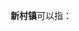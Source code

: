 '''新村镇'''可以指：
{{PRC admin/disambig|34/12/25/104/000|41/01/84/101/000|46/90/28/107/000|53/23/01/111/000}}
{{disambig|cat=三字中国镇名消歧义}}